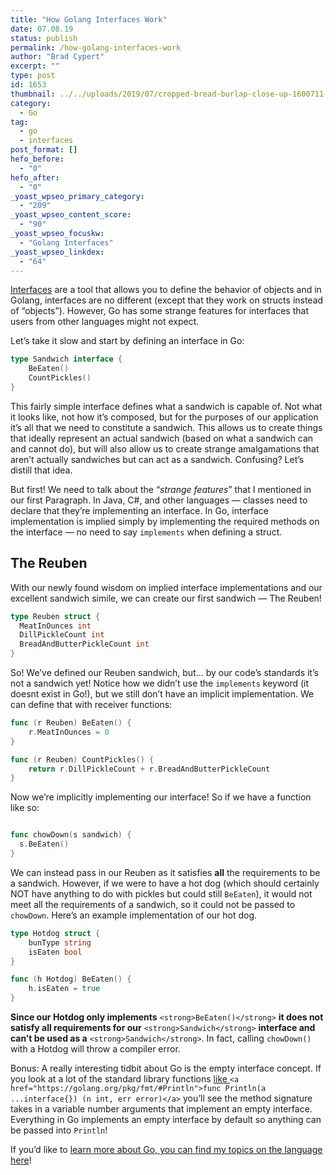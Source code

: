 ```yaml
---
title: "How Golang Interfaces Work"
date: 07.08.19
status: publish
permalink: /how-golang-interfaces-work
author: "Brad Cypert"
excerpt: ""
type: post
id: 1653
thumbnail: ../../uploads/2019/07/cropped-bread-burlap-close-up-1600711-e1562602457160-1.jpg
category:
  - Go
tag:
  - go
  - interfaces
post_format: []
hefo_before:
  - "0"
hefo_after:
  - "0"
_yoast_wpseo_primary_category:
  - "209"
_yoast_wpseo_content_score:
  - "90"
_yoast_wpseo_focuskw:
  - "Golang Interfaces"
_yoast_wpseo_linkdex:
  - "64"
---
```


[Interfaces](https://gobyexample.com/interfaces) are a tool that allows you to define the behavior of objects and in Golang, interfaces are no different (except that they work on structs instead of “objects”). However, Go has some strange features for interfaces that users from other languages might not expect.

Let’s take it slow and start by defining an interface in Go:

```go
type Sandwich interface {
    BeEaten()
    CountPickles()
}
```

This fairly simple interface defines what a sandwich is capable of. Not what it looks like, not how it’s composed, but for the purposes of our application it’s all that we need to constitute a sandwich. This allows us to create things that ideally represent an actual sandwich (based on what a sandwich can and cannot do), but will also allow us to create strange amalgamations that aren’t actually sandwiches but can act as a sandwich. Confusing? Let’s distill that idea.

But first! We need to talk about the “_strange features_” that I mentioned in our first Paragraph. In Java, C#, and other languages — classes need to declare that they’re implementing an interface. In Go, interface implementation is implied simply by implementing the required methods on the interface — no need to say `implements` when defining a struct.

## The Reuben

With our newly found wisdom on implied interface implementations and our excellent sandwich simile, we can create our first sandwich — The Reuben!

```go
type Reuben struct {
  MeatInOunces int
  DillPickleCount int
  BreadAndButterPickleCount int
}

```

So! We’ve defined our Reuben sandwich, but… by our code’s standards it’s not a sandwich yet! Notice how we didn’t use the `implements` keyword (it doesnt exist in Go!), but we still don’t have an implicit implementation. We can define that with receiver functions:

```go
func (r Reuben) BeEaten() {
    r.MeatInOunces = 0
}

func (r Reuben) CountPickles() {
    return r.DillPickleCount + r.BreadAndButterPickleCount
}
```

Now we’re implicitly implementing our interface! So if we have a function like so:

```go

func chowDown(s sandwich) {
  s.BeEaten()
}

```

We can instead pass in our Reuben as it satisfies **all** the requirements to be a sandwich. However, if we were to have a hot dog (which should certainly NOT have anything to do with pickles but could still `BeEaten`), it would not meet all the requirements of a sandwich, so it could not be passed to `chowDown`. Here’s an example implementation of our hot dog.

```go
type Hotdog struct {
    bunType string
    isEaten bool
}

func (h Hotdog) BeEaten() {
    h.isEaten = true
}
```

**Since our Hotdog only implements** `<strong>BeEaten()</strong>` **it does not satisfy all requirements for our** `<strong>Sandwich</strong>` **interface and can’t be used as a** `<strong>Sandwich</strong>`. In fact, calling `chowDown()` with a Hotdog will throw a compiler error.

Bonus: A really interesting tidbit about Go is the empty interface concept. If you look at a lot of the standard library functions [like ](https://golang.org/pkg/fmt/#Println)`<a href="https://golang.org/pkg/fmt/#Println">func Println(a ...interface{}) (n int, err error)</a>` you’ll see the method signature takes in a variable number arguments that implement an empty interface. Everything in Go implements an empty interface by default so anything can be passed into `Println`!

If you’d like to [learn more about Go, you can find my topics on the language here](https://www.bradcypert.com/tag/go)!

